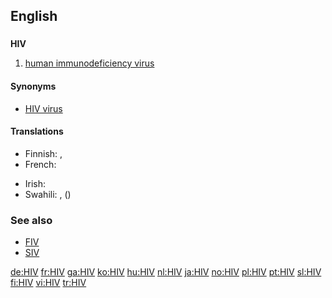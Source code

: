 ==English==

==={{initialism}}===
'''HIV'''

# {{virology}} [[human immunodeficiency virus]]

====Synonyms====
* [[HIV virus]] {{qualifier|[[pleonastic]]}}

====Translations====
{{trans-top|human immunodeficiency virus}}
* Finnish: {{t|fi|HI-virus}}, {{t+|fi|HIV}}
* French: {{t|fr|VIH}}
{{trans-mid}}
* Irish: {{t|ga|VEID|xs=Irish}}
* Swahili: {{t|sw|VVU|xs=Swahili}}, {{t|sw|virus vinavyosababisha|xs=Swahili}} ({{t|sw|UKIMWI|xs=Swahili}})
{{trans-bottom}}

===See also===
* [[FIV]]
* [[SIV]]

[[de:HIV]]
[[fr:HIV]]
[[ga:HIV]]
[[ko:HIV]]
[[hu:HIV]]
[[nl:HIV]]
[[ja:HIV]]
[[no:HIV]]
[[pl:HIV]]
[[pt:HIV]]
[[sl:HIV]]
[[fi:HIV]]
[[vi:HIV]]
[[tr:HIV]]
